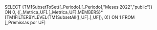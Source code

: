 SELECT {TM1SubsetToSet([_Periodo].[_Periodo],"Meses 2022","public")} ON 0, {[_Metrica_UF].[_Metrica_UF].MEMBERS}*{TM1FILTERBYLEVEL(TM1SubsetAll([_UF].[_UF]), 0)} ON 1 FROM [_Premissas por UF]